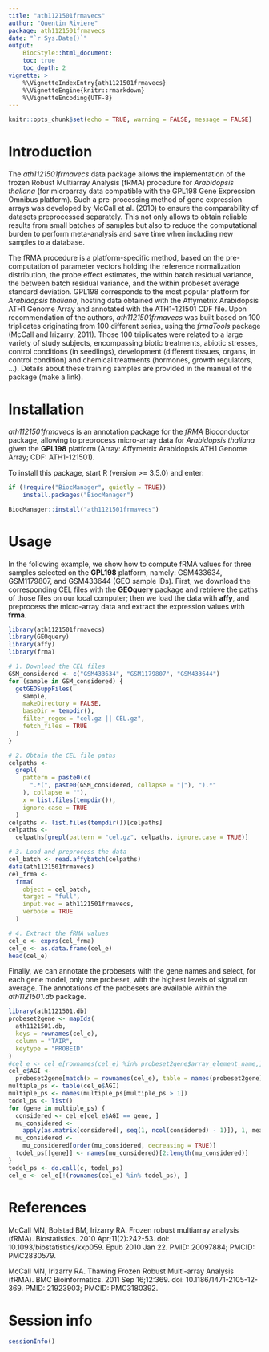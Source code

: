 ```yaml
---
title: "ath1121501frmavecs"
author: "Quentin Riviere"
package: ath1121501frmavecs
date: "`r Sys.Date()`"
output:
    BiocStyle::html_document:
    toc: true
    toc_depth: 2
vignette: >
    %\VignetteIndexEntry{ath1121501frmavecs}
    %\VignetteEngine{knitr::rmarkdown}
    %\VignetteEncoding{UTF-8} 
---
```


```r
knitr::opts_chunk$set(echo = TRUE, warning = FALSE, message = FALSE)
```

# Introduction

The *ath1121501frmavecs* data package allows the implementation of the frozen Robust Multiarray Analysis (fRMA) procedure for *Arabidopsis thaliana* (for microarray data compatible with the GPL198 Gene Expression Omnibus platform). Such a pre-processing method of gene expression arrays was developed by McCall et al. (2010) to ensure the comparability of datasets preprocessed separately. This not only allows to obtain reliable results from small batches of samples but also to reduce the computational burden to perform meta-analysis and save time when including new samples to a database.

The fRMA procedure is a platform-specific method, based on the pre-computation of parameter vectors holding the reference normalization distribution, the probe effect estimates, the within batch residual variance, the between batch residual variance, and the within probeset average standard deviation. GPL198 corresponds to the most popular platform for *Arabidopsis thaliana*, hosting data obtained with the Affymetrix Arabidopsis ATH1 Genome Array and annotated with the ATH1-121501 CDF file. Upon recommendation of the authors, *ath1121501frmavecs* was built based on 100 triplicates originating from 100 different series, using the *frmaTools* package (McCall and Irizarry, 2011). Those 100 triplicates were related to a large variety of study subjects, encompassing biotic treatments, abiotic stresses, control conditions (in seedlings), development (different tissues, organs, in control condition) and chemical treatments (hormones, growth regulators, ...). Details about these training samples are provided in the manual of the package (make a link).

# Installation

*ath1121501frmavecs*  is an annotation package for the *fRMA* Bioconductor package, allowing to preprocess micro-array data for *Arabidopsis thaliana* given the **GPL198** platform (Array: Affymetrix Arabidopsis ATH1 Genome Array; CDF: ATH1-121501). 

To install this package, start R (version >= 3.5.0) and enter:

```r
if (!require("BiocManager", quietly = TRUE))
    install.packages("BiocManager")

BiocManager::install("ath1121501frmavecs")
```

# Usage

In the following example, we show how to compute fRMA values for three samples selected on the **GPL198** platform, namely: GSM433634, GSM1179807, and GSM433644 (GEO sample IDs). First, we download the corresponding CEL files with the **GEOquery** package and retrieve the paths of those files on our local computer; then we load the data with **affy**, and preprocess the micro-array data and extract the expression values with **frma**.

```r
library(ath1121501frmavecs)
library(GEOquery)
library(affy)
library(frma)

# 1. Download the CEL files
GSM_considered <- c("GSM433634", "GSM1179807", "GSM433644")
for (sample in GSM_considered) {
  getGEOSuppFiles(
    sample,
    makeDirectory = FALSE,
    baseDir = tempdir(),
    filter_regex = "cel.gz || CEL.gz",
    fetch_files = TRUE
  )
}

# 2. Obtain the CEL file paths
celpaths <-
  grepl(
    pattern = paste0(c(
      ".*(", paste0(GSM_considered, collapse = "|"), ").*"
    ), collapse = ""),
    x = list.files(tempdir()),
    ignore.case = TRUE
  )
celpaths <- list.files(tempdir())[celpaths]
celpaths <-
  celpaths[grepl(pattern = "cel.gz", celpaths, ignore.case = TRUE)]

# 3. Load and preprocess the data
cel_batch <- read.affybatch(celpaths)
data(ath1121501frmavecs)
cel_frma <-
  frma(
    object = cel_batch,
    target = "full",
    input.vec = ath1121501frmavecs,
    verbose = TRUE
  )

# 4. Extract the fRMA values
cel_e <- exprs(cel_frma)
cel_e <- as.data.frame(cel_e)
head(cel_e)
```

Finally, we can annotate the probesets with the gene names and select, for each gene model, only one probeset, with the highest levels of signal on average. The annotations of the probesets are available within the *ath1121501.db* package. 

```r
library(ath1121501.db)
probeset2gene <- mapIds(
  ath1121501.db,
  keys = rownames(cel_e),
  column = "TAIR",
  keytype = "PROBEID"
)
#cel_e <- cel_e[rownames(cel_e) %in% probeset2gene$array_element_name,]
cel_e$AGI <-
  probeset2gene[match(x = rownames(cel_e), table = names(probeset2gene))]
multiple_ps <- table(cel_e$AGI)
multiple_ps <- names(multiple_ps[multiple_ps > 1])
todel_ps <- list()
for (gene in multiple_ps) {
  considered <- cel_e[cel_e$AGI == gene, ]
  mu_considered <-
    apply(as.matrix(considered[, seq(1, ncol(considered) - 1)]), 1, mean)
  mu_considered <-
    mu_considered[order(mu_considered, decreasing = TRUE)]
  todel_ps[[gene]] <- names(mu_considered)[2:length(mu_considered)]
}
todel_ps <- do.call(c, todel_ps)
cel_e <- cel_e[!(rownames(cel_e) %in% todel_ps), ]
```


# References

McCall MN, Bolstad BM, Irizarry RA. Frozen robust multiarray analysis (fRMA). Biostatistics. 2010 Apr;11(2):242-53. doi: 10.1093/biostatistics/kxp059. Epub 2010 Jan 22. PMID: 20097884; PMCID: PMC2830579.

McCall MN, Irizarry RA. Thawing Frozen Robust Multi-array Analysis (fRMA). BMC Bioinformatics. 2011 Sep 16;12:369. doi: 10.1186/1471-2105-12-369. PMID: 21923903; PMCID: PMC3180392.

# Session info

```r
sessionInfo()
```


